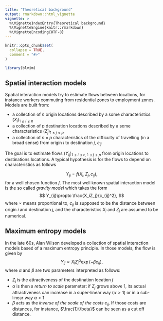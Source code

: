 ```yaml
---
title: "Theoretical background"
output: rmarkdown::html_vignette
vignette: >
  %\VignetteIndexEntry{Theoretical background}
  %\VignetteEngine{knitr::rmarkdown}
  %\VignetteEncoding{UTF-8}
---
```


```r
knitr::opts_chunk$set(
  collapse = TRUE,
  comment = "#>"
)
```

```r
library(blvim)
```

## Spatial interaction models

Spatial interaction models try to estimate flows between locations, for instance 
workers commuting from residential zones to employment zones. Models are built from:

-   a collection of $n$ origin locations described by a some characteristics $(X_i)_{1\leq i\leq n}$
-   a collection of $p$ destination locations described by a some characteristics $(Z_j)_{1\leq j\leq p}$
-   a collection of $n\times p$ characteristics of the difficulty of travelling (in a broad sense) from origin $i$ to destination $j$, $c_{ij}$

The goal is to estimate flows $(Y_{ij})_{1\leq i\leq n, 1\leq j\leq p}$ from origin locations to destinations locations. A typical hypothesis is for the flows to depend on characteristics as follows

$$
Y_{ij}=f(X_i, Z_j, c_{ij}),
$$ 
for a well chosen function $f$. The most well known spatial interaction model
is the so called *gravity model* which takes the form
$$
Y_{ij}\propto \frac{X_iZ_j}{c_{ij}^2},
$$ 
where $\propto$ means proportional to, $c_{ij}$ is supposed to be the distance
between origin $i$ and destination $j$, and the characteristics $X_i$ and $Z_j$ 
are assumed to be numerical.

## Maximum entropy models
In the late 60s, Alan Wilson developed a collection of spatial interaction models
based of a maximum entropy principle. In those models, the flow is given by
$$
Y_{ij} \propto X_iZ_j^{\alpha}\exp(-\beta c_{ij}),
$$
where $\alpha$ and $\beta$ are two parameters interpreted as follows:

-   $Z_j$ is the attractiveness of the destination location $j$
-   $\alpha$ is then a *return to scale* parameter: if $Z_j$ grows above $1$, its
    actual attractiveness can increase in a super-linear way ($\alpha>1$) or in a
    sub-linear way $\alpha<1$
-   $\beta$ acts as the *inverse of the scale of the costs* $c_{ij}$. If those costs
    are distances, for instance, $\frac{1}{\beta}$ can be seen as a cut off distance. 
    
